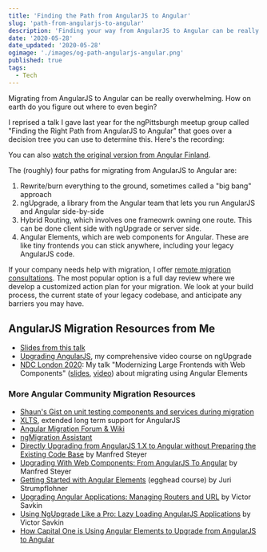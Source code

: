 ```yaml
---
title: 'Finding the Path from AngularJS to Angular'
slug: 'path-from-angularjs-to-angular'
description: 'Finding your way from AngularJS to Angular can be really confusing. In this article, Sam Julien uncovers the different paths for migration and how to choose the one right for your company.'
date: '2020-05-28'
date_updated: '2020-05-28'
ogimage: './images/og-path-angularjs-angular.png'
published: true
tags:
  - Tech
---
```



Migrating from AngularJS to Angular can be really overwhelming. How on earth do you figure out where to even begin?

I reprised a talk I gave last year for the ngPittsburgh meetup group called "Finding the Right Path from AngularJS to Angular" that goes over a decision tree you can use to determine this. Here's the recording:

<YouTube shortCode="rmtnStRR4Bw" />

You can also [watch the original version from Angular Finland](https://www.youtube.com/watch?v=VAx2N5GSIqY).

The (roughly) four paths for migrating from AngularJS to Angular are:

1. Rewrite/burn everything to the ground, sometimes called a "big bang" approach
2. ngUpgrade, a library from the Angular team that lets you run AngularJS and Angular side-by-side
3. Hybrid Routing, which involves one frameowrk owning one route. This can be done client side with ngUpgrade or server side.
4. Angular Elements, which are web components for Angular. These are like tiny frontends you can stick anywhere, including your legacy AngularJS code.

If your company needs help with migration, I offer [remote migration consultations](https://www.upgradingangularjs.com/consulting). The most popular option is a full day review where we develop a customized action plan for your migration. We look at your build process, the current state of your legacy codebase, and anticipate any barriers you may have.

## AngularJS Migration Resources from Me

- [Slides from this talk](https://docs.google.com/presentation/d/1-3M2AvLouu15HTquBLNrZi7P5KRUovz7jPlQOxm2Yyk/edit?usp=sharing)
- [Upgrading AngularJS](https://www.upgradingangularjs.com/), my comprehensive video course on ngUpgrade
- [NDC London 2020](https://ndc-london.com/): My talk "Modernizing Large Frontends with Web Components" ([slides](http://samj.im/ndc-london), [video](https://www.youtube.com/watch?v=Q_DAn3EvYvY&list=PL03Lrmd9CiGeteXRzmn27mnlHKgOEACi2&index=100)) about migrating using Angular Elements

### More Angular Community Migration Resources

- [Shaun's Gist on unit testing components and services during migration](https://gist.github.com/saconnolly/619dfd855107b2e6c9bf9ab9257dd162)
- [XLTS](https://xlts.dev/), extended long term support for AngularJS
- [Angular Migration Forum & Wiki](https://github.com/angular/ngMigration-Forum/wiki)
- [ngMigration Assistant](https://github.com/ellamaolson/ngMigration-Assistant)
- [Directly Upgrading from AngularJS 1.X to Angular without Preparing the Existing Code Base](https://www.softwarearchitekt.at/post/2017/07/14/directly-upgrading-from-angularjs-1-x-to-angular-by-skipping-preparation.aspx) by Manfred Steyer
- [Upgrading With Web Components: From AngularJS To Angular](https://www.softwarearchitekt.at/post/2018/09/02/upgrading-with-web-components-from-angularjs-to-angular.aspx) by Manfred Steyer
- [Getting Started with Angular Elements](https://egghead.io/courses/getting-started-with-angular-elements) (egghead course) by Juri Strumpflohner
- [Upgrading Angular Applications: Managing Routers and URL](https://blog.nrwl.io/upgrading-angular-applications-managing-routers-and-url-ca5588290aaa) by Victor Savkin
- [Using NgUpgrade Like a Pro: Lazy Loading AngularJS Applications](https://blog.nrwl.io/using-ngupgrade-like-a-pro-lazy-loading-angularjs-applications-469819f5c86) by Victor Savkin
- [How Capital One is Using Angular Elements to Upgrade from AngularJS to Angular](https://www.capitalone.com/tech/software-engineering/how-capital-one-is-using-angular-elements-to-upgrade-from-angularjs-to-angular/)
